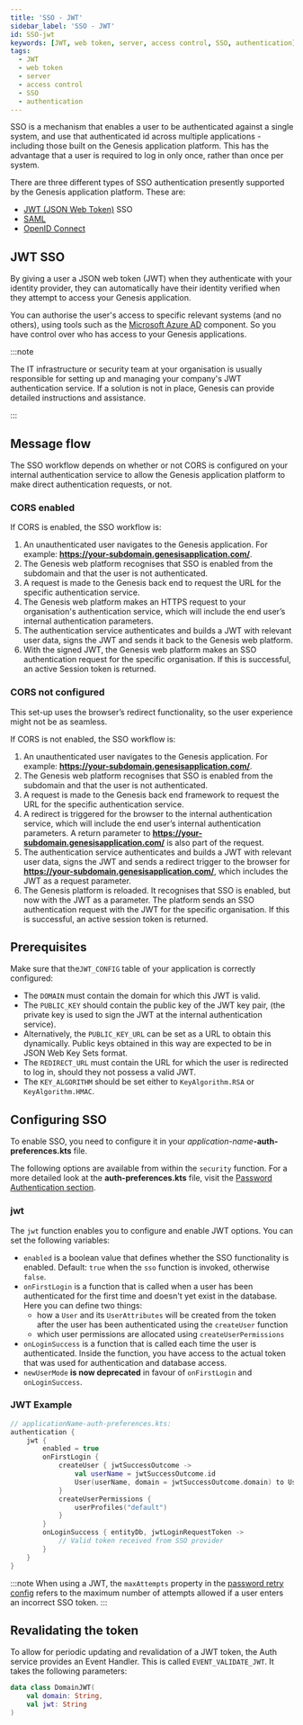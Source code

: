 ```yaml
---
title: 'SSO - JWT'
sidebar_label: 'SSO - JWT'
id: SSO-jwt
keywords: [JWT, web token, server, access control, SSO, authentication]
tags:
  - JWT
  - web token
  - server
  - access control
  - SSO
  - authentication
---
```




SSO is a mechanism that enables a user to be authenticated against a single system, and use that authenticated id across multiple applications - including those built on the Genesis application platform. This has the advantage that a user is required to log in only once, rather than once per system.

There are three different types of SSO authentication presently supported by the Genesis application platform. These are:

* [JWT (JSON Web Token)](https://jwt.io/introduction) SSO
* [SAML](https://en.wikipedia.org/wiki/Security_Assertion_Markup_Language)
* [OpenID Connect](https://openid.net/connect/)


## JWT SSO

By giving a user a JSON web token (JWT) when they authenticate with your identity provider, they can automatically have their identity verified when they attempt to access your Genesis application.

You can authorise the user's access to specific relevant systems (and no others), using tools such as the [Microsoft Azure AD](https://azure.microsoft.com/en-gb/services/active-directory/#overview) component. So you have control over who has access to your Genesis applications.

:::note

The IT infrastructure or security team at your organisation is usually responsible for setting up and managing your company's JWT authentication service. If a solution is not in place, Genesis can provide detailed instructions and assistance.

:::
## Message flow

The SSO workflow depends on whether or not CORS is configured on your internal authentication service to allow the Genesis application platform to make direct authentication requests, or not.

### CORS enabled

If CORS is enabled, the SSO workflow is:

1. An unauthenticated user navigates to the Genesis application. For example: **https://your-subdomain.genesisapplication.com/**.
2. The Genesis web platform recognises that SSO is enabled from the subdomain and that the user is not authenticated.
3. A request is made to the Genesis back end to request the URL for the specific authentication service.
4. The Genesis web platform makes an HTTPS request to your organisation's authentication service, which will include the end user’s internal authentication parameters.
5. The authentication service authenticates and builds a JWT with relevant user data, signs the JWT and sends it back to the Genesis web platform.
6. With the signed JWT, the Genesis web platform makes an SSO authentication request for the specific organisation. If this is successful, an active Session token is returned.

### CORS not configured

This set-up uses the browser’s redirect functionality, so the user experience might not be as seamless.

If CORS is not enabled, the SSO workflow is:

1. An unauthenticated user navigates to the Genesis application. For example: **https://your-subdomain.genesisapplication.com/**.
2. The Genesis web platform recognises that SSO is enabled from the subdomain and that the user is not authenticated.
3. A request is made to the Genesis back end framework to request the URL for the specific authentication service.
4. A redirect is triggered for the browser to the internal authentication service, which will include the end user’s internal authentication parameters. A return parameter to **https://your-subdomain.genesisapplication.com/** is also part of the request.
5. The authentication service authenticates and builds a JWT with relevant user data, signs the JWT and sends a redirect trigger to the browser for **https://your-subdomain.genesisapplication.com/**, which includes the JWT as a request parameter.
6. The Genesis platform is reloaded. It recognises that SSO is enabled, but now with the JWT as a parameter. The platform sends an SSO authentication request with the JWT for the specific organisation. If this is successful, an active session token is returned.


## Prerequisites

Make sure that the`JWT_CONFIG` table of your application is correctly configured:

* The `DOMAIN` must contain the domain for which this JWT is valid.
* The `PUBLIC_KEY` should contain the public key of the JWT key pair, (the private key is used to sign the JWT at the internal authentication service).
* Alternatively, the `PUBLIC_KEY_URL` can be set as a URL to obtain this dynamically. Public keys obtained in this way are expected to be in JSON Web Key Sets format.
* The `REDIRECT_URL` must contain the URL for which the user is redirected to log in, should they not possess a valid JWT.
* The `KEY_ALGORITHM` should be set either to `KeyAlgorithm.RSA` or `KeyAlgorithm.HMAC`.

## Configuring SSO

To enable SSO, you need to configure it in your _application-name_**-auth-preferences.kts** file.

The following options are available from within the `security` function. For a more detailed look at the **auth-preferences.kts** file, visit the [Password Authentication section](../../../server/access-control/password-authentication/).

### jwt
The `jwt` function enables you to configure and enable JWT options. You can set the following variables:

* `enabled` is a boolean value that defines whether the SSO functionality is enabled. Default: `true` when the `sso` function is invoked, otherwise `false`.
* `onFirstLogin` is a function that is called when a user has been authenticated for the first time and doesn't yet exist in the database. Here you can define two things:
  * how a `User` and its `UserAttributes` will be created from the token after the user has been authenticated using the `createUser` function
  * which user permissions are allocated using `createUserPermissions`
* `onLoginSuccess` is a function that is called each time the user is authenticated. Inside the function, you have access to the actual token that was used for authentication and database access.
* `newUserMode` **is now deprecated** in favour of `onFirstLogin` and `onLoginSuccess`.

### JWT Example
```kotlin
// applicationName-auth-preferences.kts:
authentication {
    jwt {
        enabled = true
        onFirstLogin {
            createUser { jwtSuccessOutcome ->
                val userName = jwtSuccessOutcome.id
                User(userName, domain = jwtSuccessOutcome.domain) to UserAttributes(userName)
            }
            createUserPermissions {
                userProfiles("default")
            }
        }
        onLoginSuccess { entityDb, jwtLoginRequestToken ->
            // Valid token received from SSO provider
        }
    }
}
```
:::note
When using a JWT, the `maxAttempts` property in the [password retry config](../../../server/access-control/password-authentication#passwordretry) 
refers to the maximum number of attempts allowed if a user enters an incorrect SSO token.
:::

## Revalidating the token

To allow for periodic updating and revalidation of a JWT token, the Auth service provides an Event Handler. This is called `EVENT_VALIDATE_JWT`. It takes the following parameters:

```kotlin
data class DomainJWT(
    val domain: String,
    val jwt: String
)
```


